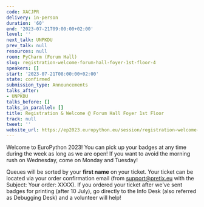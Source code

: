 ```yaml
---
code: XACJPR
delivery: in-person
duration: '60'
end: '2023-07-21T09:00:00+02:00'
level: ''
next_talk: UNPKDU
prev_talk: null
resources: null
room: PyCharm (Forum Hall)
slug: registration-welcome-forum-hall-foyer-1st-floor-4
speakers: []
start: '2023-07-21T08:00:00+02:00'
state: confirmed
submission_type: Announcements
talks_after:
- UNPKDU
talks_before: []
talks_in_parallel: []
title: Registration & Welcome @ Forum Hall Foyer 1st Floor
track: null
tweet: ''
website_url: https://ep2023.europython.eu/session/registration-welcome-forum-hall-foyer-1st-floor-4
---
```


Welcome to EuroPython 2023! You can pick up your badges at any time during the week as long as we are open! If you want to avoid the morning rush on Wednesday, come on Monday and Tuesday!

Queues will be sorted by your **first name** on your ticket. Your ticket can be located via your order confirmation email (from support@pretix.eu with the Subject: Your order: XXXX). If you ordered your ticket after we've sent badges for printing (after 10 July), go directly to the Info Desk (also referred as Debugging Desk) and a volunteer will help!